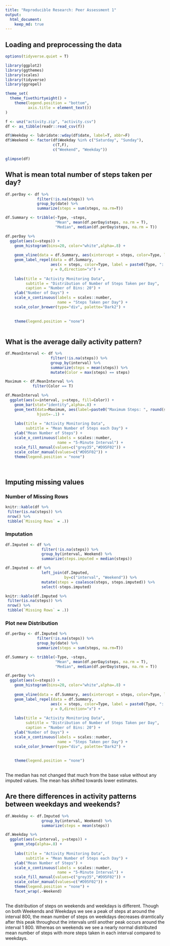 ```yaml
---
title: "Reproducible Research: Peer Assessment 1"
output: 
  html_document:
    keep_md: true
---
```



## Loading and preprocessing the data
```r
options(tidyverse.quiet = T)

library(ggplot2)
library(ggthemes)
library(scales)
library(tidyverse)
library(ggrepel)

theme_set(
  theme_fivethirtyeight() +
    theme(legend.position = "bottom",
          axis.title = element_text())
)

f <- unz("activity.zip", "activity.csv")
df <- as_tibble(readr::read_csv(f))

df$Weekday <- lubridate::wday(df$date, label=T, abbr=F)
df$Weekend <- factor(df$Weekday %in% c("Saturday", "Sunday"),
                     c(T,F),
                     c("Weekend", "Weekday"))

glimpse(df)
```



## What is mean total number of steps taken per day?
```r
df.perDay <- df %>% 
              filter(!is.na(steps)) %>% 
              group_by(date) %>% 
              summarize(steps = sum(steps, na.rm=T))

df.Summary <- tribble(~Type, ~steps,
                      "Mean", mean(df.perDay$steps, na.rm = T),
                      "Median", median(df.perDay$steps, na.rm = T))

df.perDay %>% 
  ggplot(aes(x=steps)) +
    geom_histogram(bins=20, color="white",alpha=.8) +
    
    geom_vline(data = df.Summary, aes(xintercept = steps, color=Type, linetype=Type)) +
    geom_label_repel(data = df.Summary, 
                    aes(x = steps, color=Type, label = paste0(Type, ": " , scales::number(steps))),
                    y = 0,direction="x") +
      
    labs(title = "Activity Monitoring Data",
         subtitle = "Distribution of Number of Steps Taken per Day",
         caption = "Number of Bins: 20") +
    ylab("Number of Days") +
    scale_x_continuous(labels = scales::number, 
                       name = "Steps Taken per Day") +
    scale_color_brewer(type="div", palette="Dark2") +
    
   
    theme(legend.position = "none")
  
```



## What is the average daily activity pattern?
```r
df.MeanInterval <- df %>% 
                    filter(!is.na(steps)) %>% 
                    group_by(interval) %>%
                    summarize(steps = mean(steps)) %>% 
                    mutate(Color = max(steps) == steps)

Maximum <- df.MeanInterval %>% 
            filter(Color == T)

df.MeanInterval %>% 
  ggplot(aes(x=interval, y=steps, fill=Color)) +
    geom_bar(stat="identity",alpha=.8) +
    geom_text(data=Maximum, aes(label=paste0("Maximum Steps: ", round(steps), " (Interval: ", interval, ")"), color=Color), 
              hjust=-.1) +
      
    labs(title = "Activity Monitoring Data",
         subtitle = "Mean Number of Steps each Day") +
    ylab("Mean Number of Steps") +
    scale_x_continuous(labels = scales::number, 
                       name = "5-Minute Interval") +
    scale_fill_manual(values=c("grey35","#D95F02")) +
    scale_color_manual(values=c("#D95F02")) +
    theme(legend.position = "none") 
    
  
```


## Imputing missing values

### Number of Missing Rows

```r
knitr::kable(df %>% 
 filter(is.na(steps)) %>% 
 nrow() %>% 
 tibble(`Missing Rows` = .))
```

### Imputation
```r
df.Imputed <- df %>% 
                filter(!is.na(steps)) %>% 
                group_by(interval, Weekend) %>% 
                summarize(steps.imputed = median(steps))

df.Imputed <- df %>%
                left_join(df.Imputed, 
                          by=c("interval", "Weekend")) %>% 
                mutate(steps = coalesce(steps, steps.imputed)) %>% 
                select(-steps.imputed)

knitr::kable(df.Imputed %>% 
 filter(is.na(steps)) %>% 
 nrow() %>% 
 tibble(`Missing Rows` = .))
```

### Plot new Distribution
```r
df.perDay <- df.Imputed %>% 
              filter(!is.na(steps)) %>% 
              group_by(date) %>% 
              summarize(steps = sum(steps, na.rm=T))

df.Summary <- tribble(~Type, ~steps,
                      "Mean", mean(df.perDay$steps, na.rm = T),
                      "Median", median(df.perDay$steps, na.rm = T))

df.perDay %>% 
  ggplot(aes(x=steps)) +
    geom_histogram(bins=20, color="white",alpha=.8) +
    
    geom_vline(data = df.Summary, aes(xintercept = steps, color=Type, linetype=Type)) +
    geom_label_repel(data = df.Summary, 
                    aes(x = steps, color=Type, label = paste0(Type, ": " , scales::number(steps))),
                    y = 0,direction="x") +
      
    labs(title = "Activity Monitoring Data",
         subtitle = "Distribution of Number of Steps Taken per Day",
         caption = "Number of Bins: 20") +
    ylab("Number of Days") +
    scale_x_continuous(labels = scales::number, 
                       name = "Steps Taken per Day") +
    scale_color_brewer(type="div", palette="Dark2") +
    
   
    theme(legend.position = "none")
  
```


The median has not changed that much from the base value without any imputed values. The mean has shifted towards lower estimates. 

## Are there differences in activity patterns between weekdays and weekends?
```r
df.Weekday <- df.Imputed %>% 
                group_by(interval, Weekend) %>% 
                summarize(steps = mean(steps)) 

df.Weekday %>% 
  ggplot(aes(x=interval, y=steps)) +
    geom_step(alpha=.8) +
  
    labs(title = "Activity Monitoring Data",
         subtitle = "Mean Number of Steps each Day") +
    ylab("Mean Number of Steps") +
    scale_x_continuous(labels = scales::number, 
                       name = "5-Minute Interval") +
    scale_fill_manual(values=c("grey35","#D95F02")) +
    scale_color_manual(values=c("#D95F02")) +
    theme(legend.position = "none") +
    facet_wrap(.~Weekend)
  
```

The distribution of steps on weekends and weekdays is different. Though on both Weekends and Weekdays we see a peak of steps at around the interval 800, the mean number of steps on weekdays decreases dramtically after this peak throughout the intervals until another peak occurs around the interval 1 800. Whereas on weekends we see a nearly normal distributed mean number of steps with more steps taken in each interval compared to weekdays.
